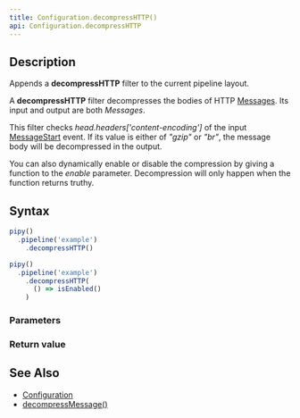 ```yaml
---
title: Configuration.decompressHTTP()
api: Configuration.decompressHTTP
---
```


## Description

Appends a **decompressHTTP** filter to the current pipeline layout.

A **decompressHTTP** filter decompresses the bodies of HTTP [Messages](/reference/api/Message). Its input and output are both _Messages_.

<FilterDiagram
  name="decompressHTTP"
  input="Message"
  output="Message"
/>

This filter checks _head.headers['content-encoding']_ of the input [MessageStart](/reference/api/MessageStart) event. If its value is either of _"gzip"_ or _"br"_, the message body will be decompressed in the output.

You can also dynamically enable or disable the compression by giving a function to the _enable_ parameter. Decompression will only happen when the function returns truthy.

## Syntax

``` js
pipy()
  .pipeline('example')
    .decompressHTTP()

pipy()
  .pipeline('example')
    .decompressHTTP(
      () => isEnabled()
    )
```

### Parameters

<Parameters/>

### Return value

<ReturnValue/>

## See Also

* [Configuration](/reference/api/Configuration)
* [decompressMessage()](/reference/api/Configuration/decompressMessage)

